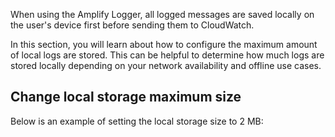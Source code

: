 When using the Amplify Logger, all logged messages are saved locally on the user's device first before sending them to CloudWatch.

In this section, you will learn about how to configure the maximum amount of local logs are stored.  This can be helpful to determine how much logs are stored locally depending on your network availability and offline use cases.

## Change local storage maximum size

Below is an example of setting the local storage size to 2 MB:


<BlockSwitcher>
    <Block name="With Configuration File">
        <Fragments fragments={{all: commonLocalStorageSize}}/>
    </Block>
    <Block name="With Code">
        <Fragments
            fragments={{
                ios: iosLocalStorageSize,
                android: androidLocalStorageSize
            }}/>
    </Block>
</BlockSwitcher>